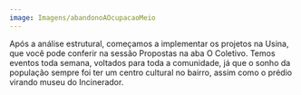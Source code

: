 ```yaml
---
image: Imagens/abandonoAOcupacaoMeio
---
```

Após a análise estrutural, começamos a implementar os projetos na Usina, que você pode conferir na sessão Propostas na aba O Coletivo. Temos eventos toda semana, voltados para toda a comunidade, já que o sonho da população sempre foi ter um centro cultural no bairro, assim como o prédio virando museu do Incinerador.